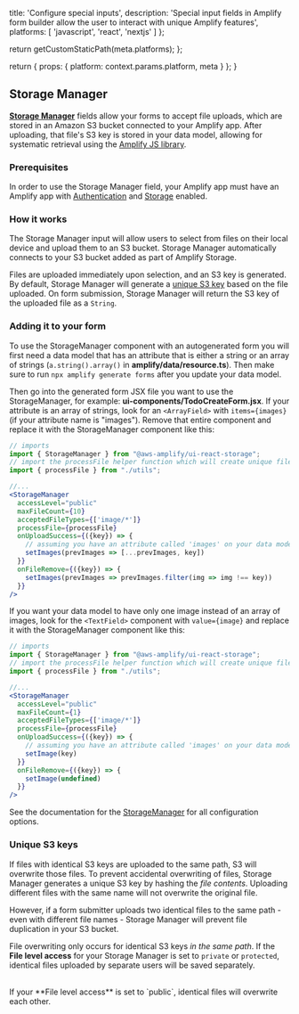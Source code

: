 
  title: 'Configure special inputs',
  description: 'Special input fields in Amplify form builder allow the user to interact with unique Amplify features',
  platforms: [
    'javascript',
    'react',
    'nextjs'
  ]
};

  return getCustomStaticPath(meta.platforms);
};

  return {
    props: {
      platform: context.params.platform,
      meta
    }
  };
}



## Storage Manager


[**Storage Manager**](https://ui.docs.amplify.aws/react/connected-components/storage/storagemanager) fields allow your forms to accept file uploads, which are stored in an Amazon S3 bucket connected to your Amplify app. After uploading, that file's S3 key is stored in your data model, allowing for systematic retrieval using the [Amplify JS library](/gen1/[platform]/build-a-backend/storage/download/).


### Prerequisites

In order to use the Storage Manager field, your Amplify app must have an Amplify app with [Authentication](react/build-a-backend/auth/set-up-auth/) and [Storage](react/build-a-backend/storage/define-storage/) enabled.


### How it works

The Storage Manager input will allow users to select from files on their local device and upload them to an S3 bucket. Storage Manager automatically connects to your S3 bucket added as part of Amplify Storage.

Files are uploaded immediately upon selection, and an S3 key is generated. By default, Storage Manager will generate a [unique S3 key](#unique-s3-keys) based on the file uploaded. On form submission, Storage Manager will return the S3 key of the uploaded file as a `String`.


### Adding it to your form

To use the StorageManager component with an autogenerated form you will first need a data model that has an attribute that is either a string or an array of strings (`a.string().array()` in **amplify/data/resource.ts**). Then make sure to run `npx amplify generate forms` after you update your data model. 

Then go into the generated form JSX file you want to use the StorageManager, for example: **ui-components/TodoCreateForm.jsx**. If your attribute is an array of strings, look for an `<ArrayField>` with `items={images}` (if your attribute name is "images"). Remove that entire component and replace it with the StorageManager component like this:

```jsx title="ui-components/TodoCreateForm.jsx"
// imports
import { StorageManager } from "@aws-amplify/ui-react-storage";
// import the processFile helper function which will create unique filenames based on the file contents
import { processFile } from "./utils";

//...
<StorageManager
  accessLevel="public"
  maxFileCount={10}
  acceptedFileTypes={['image/*']}
  processFile={processFile}
  onUploadSuccess={({key}) => {
    // assuming you have an attribute called 'images' on your data model that is an array of strings
    setImages(prevImages => [...prevImages, key])
  }}
  onFileRemove={({key}) => {
    setImages(prevImages => prevImages.filter(img => img !== key))
  }}
/>
```


If you want your data model to have only one image instead of an array of images, look for the `<TextField>` component with `value={image}` and replace it with the StorageManager component like this:


```jsx title="ui-components/TodoCreateForm.jsx"
// imports
import { StorageManager } from "@aws-amplify/ui-react-storage";
// import the processFile helper function which will create unique filenames based on the file contents
import { processFile } from "./utils";

//...
<StorageManager
  accessLevel="public"
  maxFileCount={1}
  acceptedFileTypes={['image/*']}
  processFile={processFile}
  onUploadSuccess={({key}) => {
    // assuming you have an attribute called 'images' on your data model that is an array of strings
    setImage(key)
  }}
  onFileRemove={({key}) => {
    setImage(undefined)
  }}
/>
```

See the documentation for the [StorageManager](https://ui.docs.amplify.aws/react/connected-components/storage/storagemanager) for all configuration options. 


### Unique S3 keys

If files with identical S3 keys are uploaded to the same path, S3 will overwrite those files. To prevent accidental overwriting of files, Storage Manager generates a unique S3 key by hashing the _file contents_. Uploading different files with the same name will not overwrite the original file.

However, if a form submitter uploads two identical files to the same path - even with different file names - Storage Manager will prevent file duplication in your S3 bucket.

<Callout warning>

File overwriting only occurs for identical S3 keys _in the same path_. If the **File level access** for your Storage Manager is set to `private` or `protected`, identical files uploaded by separate users will be saved separately.

<br />
If your **File level access** is set to `public`, identical files will overwrite
each other.

</Callout>
